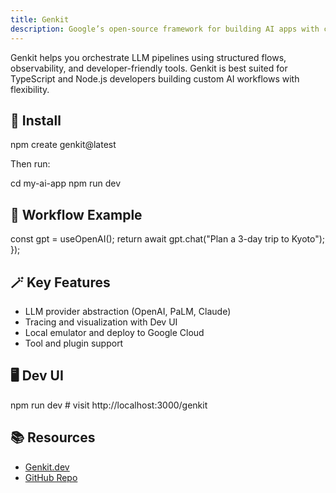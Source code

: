 ```yaml
---
title: Genkit
description: Google’s open-source framework for building AI apps with composable flows
---
```



<ToolCard name="Genkit" version="0.4.1" status="alpha">
  Genkit helps you orchestrate LLM pipelines using structured flows, observability, and developer-friendly tools.
</ToolCard>

<Callout type="info">
  Genkit is best suited for TypeScript and Node.js developers building custom AI workflows with flexibility.
</Callout>

## 🧱 Install

<CodeBlock language="bash">
npm create genkit@latest
</CodeBlock>

Then run:

<CodeBlock language="bash">
cd my-ai-app
npm run dev
</CodeBlock>

## 🔧 Workflow Example

<CodeBlock language="ts">

  const gpt = useOpenAI();
  return await gpt.chat("Plan a 3-day trip to Kyoto");
});
</CodeBlock>

## 🪄 Key Features

- LLM provider abstraction (OpenAI, PaLM, Claude)
- Tracing and visualization with Dev UI
- Local emulator and deploy to Google Cloud
- Tool and plugin support

## 🖥️ Dev UI

<CodeBlock language="bash">
npm run dev
# visit http://localhost:3000/genkit
</CodeBlock>

## 📚 Resources

- [Genkit.dev](https://genkit.dev)
- [GitHub Repo](https://github.com/google/genkit)
